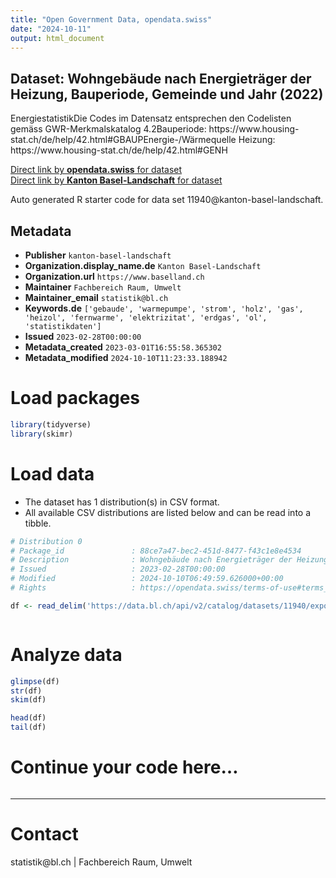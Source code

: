 ```yaml
---
title: "Open Government Data, opendata.swiss"
date: "2024-10-11"
output: html_document
---
```


## Dataset: Wohngebäude nach Energieträger der Heizung, Bauperiode, Gemeinde und Jahr (2022)

EnergiestatistikDie Codes im Datensatz entsprechen den Codelisten gemäss GWR-Merkmalskatalog 4.2Bauperiode: https://www.housing-stat.ch/de/help/42.html#GBAUPEnergie-/Wärmequelle Heizung: https://www.housing-stat.ch/de/help/42.html#GENH

[Direct link by **opendata.swiss** for dataset](https://opendata.swiss/de/dataset/wohngebaude-nach-energietrager-der-heizung-bauperiode-gemeinde-und-jahr-2020)<br>
[Direct link by **Kanton Basel-Landschaft** for dataset](https://data.bl.ch/explore/dataset/11940/)

Auto generated R starter code for data set 11940@kanton-basel-landschaft.

## Metadata

- **Publisher** `kanton-basel-landschaft`
- **Organization.display_name.de** `Kanton Basel-Landschaft`
- **Organization.url** `https://www.baselland.ch`
- **Maintainer** `Fachbereich Raum, Umwelt`
- **Maintainer_email** `statistik@bl.ch`
- **Keywords.de** `['gebaude', 'warmepumpe', 'strom', 'holz', 'gas', 'heizol', 'fernwarme', 'elektrizitat', 'erdgas', 'ol', 'statistikdaten']`
- **Issued** `2023-02-28T00:00:00`
- **Metadata_created** `2023-03-01T16:55:58.365302`
- **Metadata_modified** `2024-10-10T11:23:33.188942`


# Load packages

```r

library(tidyverse)
library(skimr)

```

# Load data

-   The dataset has 1 distribution(s) in CSV format.
-   All available CSV distributions are listed below and can be read into a tibble.

```r

# Distribution 0
# Package_id               : 88ce7a47-bec2-451d-8477-f43c1e8e4534
# Description              : Wohngebäude nach Energieträger der Heizung, Bauperiode, Gemeinde und Jahr (2022) (csv)
# Issued                   : 2023-02-28T00:00:00
# Modified                 : 2024-10-10T06:49:59.626000+00:00
# Rights                   : https://opendata.swiss/terms-of-use#terms_by

df <- read_delim('https://data.bl.ch/api/v2/catalog/datasets/11940/exports/csv?use_labels=true')



```

# Analyze data

```r

glimpse(df)
str(df)
skim(df)

head(df)
tail(df)

```

# Continue your code here...

```r

```

------------------------------------------------------------------------

# Contact

statistik@bl.ch | Fachbereich Raum, Umwelt
